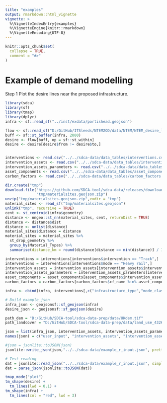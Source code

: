 ```yaml
---
title: "examples"
output: rmarkdown::html_vignette
vignette: >
  %\VignetteIndexEntry{examples}
  %\VignetteEngine{knitr::rmarkdown}
  %\VignetteEncoding{UTF-8}
---
```


```r
knitr::opts_chunk$set(
  collapse = TRUE,
  comment = "#>"
)
```

# Example of demand modelling

Step 1 Plot the desire lines near the proposed infrastructure.

```r
library(sdca)
library(sf)
library(tmap)
library(dplyr)
infra <- sf::read_sf("../inst/exdata/portishead.geojson")

flow <- sf::read_sf("D:/GitHub/ITSleeds/NTEM2OD/data/NTEM/NTEM_desire_lines.geojson")
buff <- sf::st_buffer(infra, 2000)
desire <- flow[buff, op = sf::st_within]
desire <- desire[desire$from != desire$to,]


interventions <- read.csv("../../sdca-data/data_tables/interventions.csv")
intervention_assets <- read.csv("../../sdca-data/data_tables/intervention_assets.csv")
intervention_assets_parameters <- read.csv("../../sdca-data/data_tables/intervention_assets_parameters.csv")
asset_components <- read.csv("../../sdca-data/data_tables/asset_components.csv")
carbon_factors <- read.csv("../../sdca-data/data_tables/carbon_factors.csv")

dir.create("tmp")
download.file("https://github.com/SDCA-tool/sdca-data/releases/download/map_data/materialsites.geojson.zip",
              "tmp/materialsites.geojson.zip")
unzip("tmp/materialsites.geojson.zip",exdir = "tmp")
material_sites <- read_sf("tmp/materialsites.geojson")
unlink("tmp", recursive = TRUE)
cent <- st_centroid(infra$geometry)
distance <- nngeo::st_nn(material_sites, cent, returnDist = TRUE)
distance <- distance$dist
distance <- unlist(distance)
material_sites$distance = distance
material_sites = material_sites %>%
  st_drop_geometry %>%
  group_by(Material_Types) %>%
  summarise(distance_km = round(distance[distance == min(distance)] / 1000,1))

interventions = interventions[interventions$intervention == "Track",]
interventions = interventions[interventions$mode == "Heavy rail",]
intervention_assets = intervention_assets[intervention_assets$intervention %in% interventions$intervention,]
intervention_assets_parameters = intervention_assets_parameters[intervention_assets_parameters$asset %in% intervention_assets$asset,]
asset_components = asset_components[asset_components$intervention_asset %in% intervention_assets$asset, ]
carbon_factors = carbon_factors[carbon_factors$cf_name %in% asset_components$cf_name, ]

infra <- cbind(infra, interventions[,c("infrastructure_type","mode_class","mode","intervention_class","intervention")])

# Build example_json
infra_json <- geojsonsf::sf_geojson(infra)
desire_json <- geojsonsf::sf_geojson(desire)

path_dem = "D:/GitHub/SDCA-tool/sdca-data-prep/data/UKdem.tif"
path_landcover = "D:/GitHub/SDCA-tool/sdca-data-prep/data/land_use_4326.tif"

json = list(infra_json, intervention_assets, intervention_assets_parameters, asset_components, carbon_factors, desire_json, path_dem, path_landcover, material_sites)
names(json) = c("user_input", "intervention_assets", "intervention_assets_parameters", "asset_components", "carbon_factors", "desire_lines", "path_dem","path_landcover", "material_sites")

#json = jsonlite::toJSON(json)
jsonlite::write_json(json,"../../sdca-data/example_r_input.json", pretty = TRUE)

# Test reading
dat = jsonlite::read_json("../../sdca-data/example_r_input.json", simplifyVector = TRUE)
dat = parse_json(jsonlite::toJSON(dat))


```

```r
tmap_mode("plot")
tm_shape(desire) +
  tm_lines(lwd = 0.1) +
tm_shape(infra) +
  tm_lines(col = "red", lwd = 3)

```

